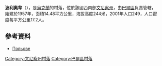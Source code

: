{{coord|48|49|41|N|27|42|1|E|scale:30000|display=title}}

'''波利奧韋'''（{{lang-uk|Польове}}），是[[烏克蘭|烏克蘭]]的村落，位於該國西南部[[文尼察州|文尼察州]]，由[[巴爾區|巴爾區]]負責管轄，始建於1957年，面積14.48平方公里，海拔高度244米，2001年人口249，人口密度每平方公里17.2人。

==參考資料==
*[http://w1.c1.rada.gov.ua/pls/z7503/A005?rdat1=31.03.2014&rf7571=1394 Польове]

[[Category:文尼察州村落|Category:文尼察州村落]]
[[Category:巴爾區村落|Category:巴爾區村落]]


{{Vinnytsia-geo-stub}}